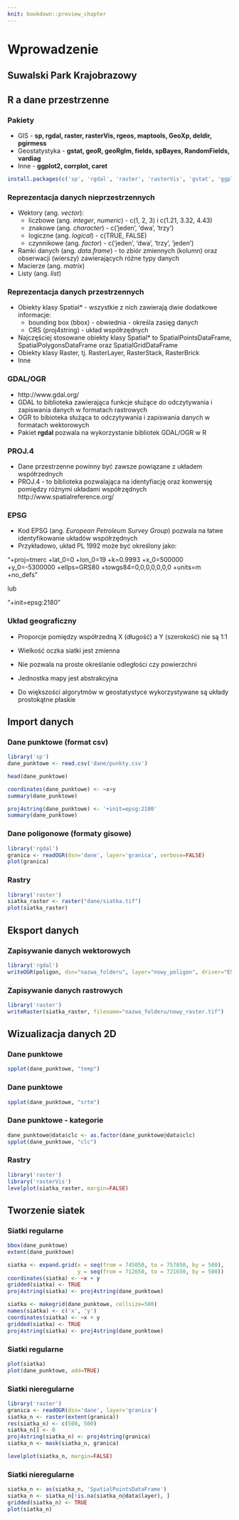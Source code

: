 ```yaml
---
knit: bookdown::preview_chapter
---
```


# Wprowadzenie {#intro}

## Suwalski Park Krajobrazowy
    
## R a dane przestrzenne
    
### Pakiety
    
- GIS - **sp, rgdal, raster, rasterVis, rgeos, maptools, GeoXp, deldir, pgirmess**
- Geostatystyka - **gstat, geoR, geoRglm, fields, spBayes, RandomFields, vardiag**
- Inne - **ggplot2, corrplot, caret**

```r
install.packages(c('sp', 'rgdal', 'raster', 'rasterVis', 'gstat', 'ggplot2', 'corrplot', 'deldir', 'fields', 'geoR', 'pgirmess', 'caret'))
```

### Reprezentacja danych nieprzestrzennych
    
- Wektory (ang. *vector*):
    - liczbowe (ang. *integer*, *numeric*) - c(1, 2, 3) i c(1.21, 3.32, 4.43)
    - znakowe (ang. *character*) - c('jeden', 'dwa', 'trzy')
    - logiczne (ang. *logical*) - c(TRUE, FALSE)
    - czynnikowe (ang. *factor*) - c('jeden', 'dwa', 'trzy', 'jeden')
- Ramki danych (ang. *data.frame*) - to zbiór zmiennych (kolumn) oraz obserwacji (wierszy) zawierających różne typy danych
- Macierze (ang. *matrix*)
- Listy (ang. *list*)

### Reprezentacja danych przestrzennych

- Obiekty klasy Spatial* - wszystkie z nich zawierają dwie dodatkowe informacje:
    - bounding box (bbox) - obwiednia - określa zasięg danych
    - CRS (proj4string) - układ współrzędnych
- Najczęściej stosowane obiekty klasy Spatial* to SpatialPointsDataFrame, SpatialPolygonsDataFrame oraz SpatialGridDataFrame
- Obiekty klasy Raster, tj. RasterLayer, RasterStack, RasterBrick
- Inne

### GDAL/OGR
- http://www.gdal.org/
- GDAL to biblioteka zawierająca funkcje służące do odczytywania i zapiswania danych w formatach rastrowych
- OGR to bibioteka służąca to odczytywania i zapiswania danych w formatach wektorowych
- Pakiet **rgdal** pozwala na wykorzystanie bibliotek GDAL/OGR w R

### PROJ.4
- Dane przestrzenne powinny być zawsze powiązane z układem współrzednych
- PROJ.4 - to biblioteka pozwalająca na identyfiację oraz konwersję pomiędzy różnymi układami współrzędnych
http://www.spatialreference.org/

### EPSG
- Kod EPSG (ang. *European Petroleum Survey Group*) pozwala na łatwe identyfikowanie układów współrzędnych
- Przykładowo, układ PL 1992 może być określony jako:

"+proj=tmerc +lat_0=0 +lon_0=19 +k=0.9993 +x_0=500000 +y_0=-5300000 +ellps=GRS80 +towgs84=0,0,0,0,0,0,0 +units=m +no_defs"

lub

"+init=epsg:2180"

### Układ geograficzny
- Proporcje pomiędzy współrzedną X (długość) a Y (szerokość) nie są 1:1
- Wielkość oczka siatki jest zmienna 
- Nie pozwala na proste określanie odległości czy powierzchni
- Jednostka mapy jest abstrakcyjna

- Do większości algorytmów w geostatystyce wykorzystywane są układy prostokątne płaskie

## Import danych

### Dane punktowe (format csv)

```r
library('sp')
dane_punktowe <- read.csv('dane/punkty.csv')
```

```r
head(dane_punktowe)
```

```r
coordinates(dane_punktowe) <- ~x+y
summary(dane_punktowe)
```

```r
proj4string(dane_punktowe) <- '+init=epsg:2180'
summary(dane_punktowe)
```

<!--
### Usuwanie punktów zawierających braki wartości

```r
sp_na_omit <- function(x, margin=1) {
    if (!inherits(x, "SpatialPointsDataFrame") & !inherits(x, "SpatialPolygonsDataFrame")) 
        stop("MUST BE sp SpatialPointsDataFrame OR SpatialPolygonsDataFrame CLASS OBJECT") 
    na.index <- unique(as.data.frame(which(is.na(x@data),arr.ind=TRUE))[,margin])
    if(margin == 1) {  
        cat("DELETING ROWS: ", na.index, "\n") 
        return( x[-na.index,]  ) 
    }
    if(margin == 2) {  
        cat("DELETING COLUMNS: ", na.index, "\n") 
        return( x[,-na.index]  ) 
    }
}
# wolin_lato_los2 <- sp_na_omit(wolin_lato_los) 
# summary(wolin_lato_los2)
```
-->

### Dane poligonowe (formaty gisowe)

```r
library('rgdal')
granica <- readOGR(dsn='dane', layer='granica', verbose=FALSE)
plot(granica)
```

### Rastry

```r
library('raster')
siatka_raster <- raster("dane/siatka.tif")
plot(siatka_raster)
```

## Eksport danych

### Zapisywanie danych wektorowych

```r
library('rgdal')
writeOGR(poligon, dsn="nazwa_folderu", layer="nowy_poligon", driver="ESRI Shapefile")
```

### Zapisywanie danych rastrowych

```r
library('raster')
writeRaster(siatka_raster, filename="nazwa_folderu/nowy_raster.tif")
```

## Wizualizacja danych 2D
### Dane punktowe

```r
spplot(dane_punktowe, "temp")
```

### Dane punktowe

```r
spplot(dane_punktowe, "srtm")
```

### Dane punktowe - kategorie

```r
dane_punktowe@data$clc <- as.factor(dane_punktowe@data$clc)
spplot(dane_punktowe, "clc")
```

### Rastry

```r
library('raster')
library('rasterVis')
levelplot(siatka_raster, margin=FALSE)
```

## Tworzenie siatek
### Siatki regularne

```r
bbox(dane_punktowe)
extent(dane_punktowe)
```


```r
siatka <- expand.grid(x = seq(from = 745050, to = 757050, by = 500),
                      y = seq(from = 712650, to = 721650, by = 500))
coordinates(siatka) <- ~x + y
gridded(siatka) <- TRUE
proj4string(siatka) <- proj4string(dane_punktowe)
```

```r
siatka <- makegrid(dane_punktowe, cellsize=500)
names(siatka) <- c('x', 'y')
coordinates(siatka) <- ~x + y
gridded(siatka) <- TRUE
proj4string(siatka) <- proj4string(dane_punktowe)
```

### Siatki regularne

```r
plot(siatka)
plot(dane_punktowe, add=TRUE)
```

### Siatki nieregularne

```r
library('raster')
granica <- readOGR(dsn='dane', layer='granica')
siatka_n <- raster(extent(granica))
res(siatka_n) <- c(500, 500)
siatka_n[] <- 0
proj4string(siatka_n) <- proj4string(granica)
siatka_n <- mask(siatka_n, granica)
```

```r
levelplot(siatka_n, margin=FALSE)
```

### Siatki nieregularne

```r
siatka_n <- as(siatka_n, 'SpatialPointsDataFrame')
siatka_n <- siatka_n[!is.na(siatka_n@data$layer), ]
gridded(siatka_n) <- TRUE
plot(siatka_n)
```
